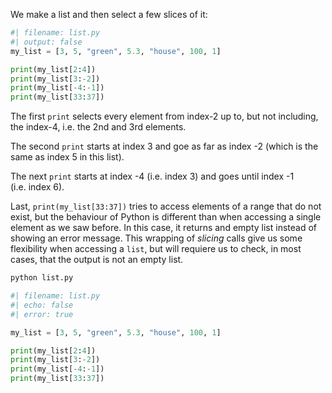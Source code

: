 We make a list and then select a few slices of it:

```python
#| filename: list.py
#| output: false
my_list = [3, 5, "green", 5.3, "house", 100, 1]

print(my_list[2:4])
print(my_list[3:-2])
print(my_list[-4:-1])
print(my_list[33:37])

```

The first `print` selects every element from index-2 up to, but not including, the index-4, i.e. the 2nd and 3rd elements.

The second `print` starts at index 3 and goe as far as index -2 (which is the same as index 5 in this list).

The next `print` starts at index -4 (i.e. index 3) and goes until index -1 (i.e. index 6).

Last, `print(my_list[33:37])` tries to access elements of a range that do not exist, but the behaviour of Python is different than when accessing a single element as we saw before. In this case, it returns and empty list instead of showing an error message. This wrapping of *slicing* calls give us some flexibility when accessing a `list`, but will requiere us to check, in most cases, that the output is not an empty list.


```.bash
python list.py
```

```python
#| filename: list.py
#| echo: false
#| error: true

my_list = [3, 5, "green", 5.3, "house", 100, 1]

print(my_list[2:4])
print(my_list[3:-2])
print(my_list[-4:-1])
print(my_list[33:37])

```

